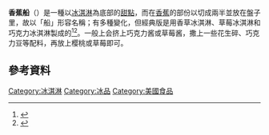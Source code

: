 {{多個問題|
{{Refimprove|time=2017-06-27T02:32:51+00:00}}
{{Expand|time=2017-06-26T11:54:30+00:00}}
{{expert}}
}}
{{Otheruses|subject=一種西式甜食|other=其它含義|香蕉船 (消歧義)}}
{{noteTA
|1=zh-cn: 冰淇淋; zh-hk: 雪糕; zh-sg: 冰淇淋; zh-tw: 冰淇淋;
|2=zh-cn:草莓; zh-hk:士多啤梨; zh-tw:草莓;
|3=zh-cn:巧克力; zh-tw:巧克力; zh-hk:朱古力;
|4=zh-cn:菠萝; zh-tw:鳳梨; zh-hk:菠蘿;
|5=zh-hans:鮮忌廉;zh-hk:鮮忌廉;zh-tw:新鮮奶油;
}}
{{Infobox Prepared Food
| name             = 香蕉船
| image            = Banana split at Guantanamo.jpg
| caption          = 一種典型的香蕉船
| country          = {{USA}}
| region           = [[賓夕法尼亞州|賓夕法尼亞州]]{{link-en|拉特羅布|Latrobe, Pennsylvania}}
| course           = [[點心_(消歧義)|甜點]]
| served           = 冷
| main_ingredient  = [[香草冰淇淋|香草冰淇淋]]、[[草莓冰淇淋|草莓冰淇淋]]、<br />[[巧克力冰淇淋|巧克力冰淇淋]]、[[香蕉|香蕉]]、[[菠蘿|菠蘿]]、<br />[[坚果|坚果]]、[[新鮮奶油|新鮮奶油]]、[[馬拉斯奇諾櫻桃|馬拉斯奇諾櫻桃]]
}}
'''香蕉船'''（{{lang-en|Banana split}}）是一種以[[冰淇淋|冰淇淋]]為底部的[[甜點|甜點]]，而在[[香蕉|香蕉]]的部份以切成兩半並放在盤子里，故以「船」形容名稱；有多種變化，但經典版是用香草冰淇淋、草莓冰淇淋和巧克力冰淇淋製成的<ref>{{cite news|title=Late, But Great, Banana Split Centenary|publisher=NPR|date=2007-06-06|url=http://www.npr.org/2007/06/06/10744877/late-but-great-banana-split-centenary|archiveurl=https://web.archive.org/web/20160529215259/http://www.npr.org/2007/06/06/10744877/late-but-great-banana-split-centenary|archivedate=2016-05-29|deadurl=yes}}</ref><ref>{{cite web|title=Traditional Banana Split Recipe|url=http://www.food.com/recipe/traditional-banana-split-139388|website=Food.com| accessdate=2017-05-05}}</ref>。一般上会挤上巧克力酱或草莓酱，撒上一些花生碎、巧克力豆等配料，再放上樱桃或草莓即可。

== 參考資料 ==
{{reflist}}

{{portal box|美國|飲食}}

{{Dessert-stub}}

{{冰淇淋}}
[[Category:冰淇淋|Category:冰淇淋]]
[[Category:冰品|Category:冰品]]
[[Category:美國食品|Category:美國食品]]